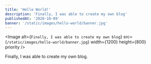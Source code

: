 ```yaml
---
title: 'Hello World!'
description: 'Finally, I was able to create my own blog'
publishedAt: '2020-10-09'
banner: '/static/images/hello-world/banner.jpg'
---
```


<Image
  alt={`Finally, I was able to create my own blog`}
  src={`/static/images/hello-world/banner.jpg`}
  width={1200}
  height={800}
  priority
/>

Finally, I was able to create my own blog.
